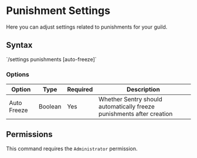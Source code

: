 # Punishment Settings

Here you can adjust settings related to punishments for your guild.

## Syntax


<Callout type="info" emoji="ℹ️">
  `/settings punishments [auto-freeze]`
</Callout>

### Options

| Option      | Type    | Required | Description                                                           |
|-------------|---------|----------|-----------------------------------------------------------------------|
| Auto Freeze | Boolean | Yes      | Whether Sentry should automatically freeze punishments after creation |

## Permissions

This command requires the `Administrator` permission.